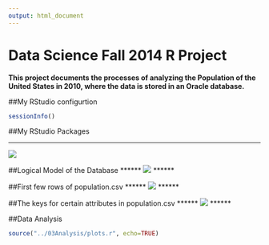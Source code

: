 ```yaml
---
output: html_document
---
```

Data Science Fall 2014 R Project
===
**This project documents the processes of analyzing the Population of the United States in 2010, where the data is stored in an Oracle database.**

##My RStudio configurtion
```r
sessionInfo()
```


##My RStudio Packages

******
![](./rprofile.png) 



##Logical Model of the Database
******
![](./PopulationLogical.png) 
******


##First few rows of population.csv
******
![](./SamplePopulation.png) 
******


##The keys for certain attributes in population.csv
******
![](./keys.png)
******


##Data Analysis


```r
source("../03Analysis/plots.r", echo=TRUE)
```




